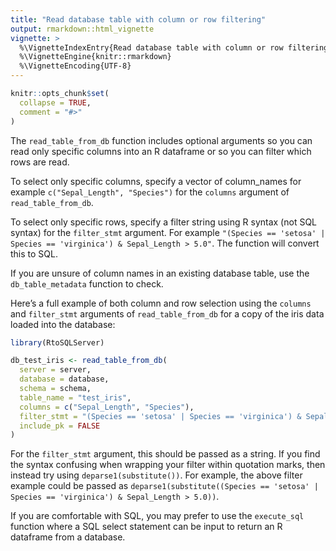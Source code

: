 ```yaml
---
title: "Read database table with column or row filtering"
output: rmarkdown::html_vignette
vignette: >
  %\VignetteIndexEntry{Read database table with column or row filtering}
  %\VignetteEngine{knitr::rmarkdown}
  %\VignetteEncoding{UTF-8}
---
```


```r
knitr::opts_chunk$set(
  collapse = TRUE,
  comment = "#>"
)
```
The `read_table_from_db` function includes optional arguments so you can read only specific columns into an R dataframe or so you can filter which rows are read.  

To select only specific columns, specify a vector of column_names for example `c("Sepal_Length", "Species")` for the `columns` argument of `read_table_from_db`.  

To select only specific rows, specify a filter string using R syntax (not SQL syntax) for the `filter_stmt` argument. For example `"(Species == 'setosa' | Species == 'virginica') & Sepal_Length > 5.0"`. The function will convert this to SQL.

If you are unsure of column names in an existing database table, use the `db_table_metadata` function to check.

Here's a full example of both column and row selection using the `columns` and `filter_stmt` arguments of `read_table_from_db` for a copy of the iris data loaded into the database:

```r
library(RtoSQLServer)

db_test_iris <- read_table_from_db(
  server = server,
  database = database,
  schema = schema,
  table_name = "test_iris",
  columns = c("Sepal_Length", "Species"),
  filter_stmt = "(Species == 'setosa' | Species == 'virginica') & Sepal_Length > 5.0",
  include_pk = FALSE
)
```
For the `filter_stmt` argument, this should be passed as a string. If you find the syntax confusing when wrapping your filter within quotation marks, then instead try using `deparse1(substitute())`. For example, the above filter example could be passed as `deparse1(substitute((Species == 'setosa' | Species == 'virginica') & Sepal_Length > 5.0))`.  

If you are comfortable with SQL, you may prefer to use the `execute_sql` function where a SQL select statement can be input to return an R dataframe from a database.
